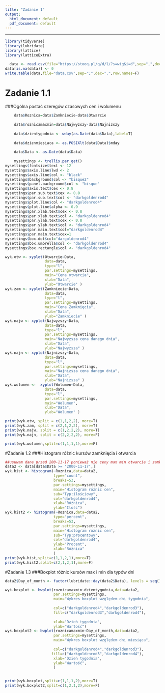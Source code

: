 ---
title: "Zadanie 1"
output:
  html_document: default
  pdf_document: default
---


---



```{r, results="hide", echo=FALSE,message=F,warning=F}
library(tidyverse)
library(lubridate)
library(lattice)
library(latticeExtra)

  data <- read.csv(file="https://stooq.pl/q/d/l/?s=wig&i=d",sep=",",dec=".",header=T,stringsAsFactors=F)
data[is.na(data)] <- 0
write.table(data,file="data.csv",sep=";",dec=".",row.names=F)

```




# Zadanie 1.1
###Ogólna postać szeregów czasowych cen i wolumenu
```{r, echo=F, results="hide",message=F,warning=F,fig.height=16,fig.width=12}
    
    
    data$Roznica=data$Zamkniecie-data$Otwarcie
    
    data$roznicamaxmin=data$Najwyzszy-data$Najnizszy
    
    data$dzientygodnia <- wday(as.Date(data$Data),label=T)
    
    data$dzienmiesiaca <- as.POSIXlt(data$Data)$mday
    
    data$Data <- as.Date(data$Data)
    
    mysettings <- trellis.par.get()
mysettings$fontsize$text <- 12
mysettings$axis.line$lwd <- 2
mysettings$axis.line$col <- "black"
mysettings$background$col <- "bisque2"
mysettings$panel.background$col <- "bisque"
mysettings$axis.text$cex <- 0.8
mysettings$par.sub.text$cex <- 0.8
mysettings$par.sub.text$col <- "darkgoldenrod4"
mysettings$plot.line$col <- "darkgoldenrod4"
mysettings$plot.line$alpha <- 0.9
mysettings$par.xlab.text$cex <- 0.8
mysettings$par.xlab.text$col <- "darkgoldenrod4"
mysettings$par.ylab.text$cex <- 0.8
mysettings$par.ylab.text$col <- "darkgoldenrod4"
mysettings$par.main.text$col="darkgoldenrod4"
mysettings$par.main.text$cex=1
mysettings$box.dot$col="dargoldenrod4"
mysettings$box.umbrella$col <- "darkgoldenrod4"
mysettings$box.rectangle$col <- "darkgoldenrod4"
```


```{r,echo=F,results="asis",fig.height=11,fig.width=9,message=F,warning=F}
wyk.otw <- xyplot(Otwarcie~Data,
                  data=data,
                  type="l",
                  par.settings=mysettings,
                  main="Cena otwarcia",
                  xlab="Data",
                  ylab="Otwarcie" )
wyk.zam <- xyplot(Zamkniecie~Data,
                  data=data,
                  type="l",
                  par.settings=mysettings,
                  main="Cena Zamknięcia",
                  xlab="Data",
                  ylab="Zamkniecie" )
wyk.najw <- xyplot(Najwyzszy~Data,
                  data=data,
                  type="l",
                  par.settings=mysettings,
                  main="Najwyzsza cena danego dnia",
                  xlab="Data",
                  ylab="Najwyzsza" )
wyk.najn <- xyplot(Najnizszy~Data,
                  data=data,
                  type="l",
                  par.settings=mysettings,
                  main="Najnizsza cena danego dnia",
                  xlab="Data",
                  ylab="Najnizsza" )
wyk.wolumen <-  xyplot(Wolumen~Data,
                  data=data,
                  type="l",
                  par.settings=mysettings,
                  main="Wolumen",
                  xlab="Data",
                  ylab="Wolumen" )

print(wyk.otw, split = c(1,1,2,2), more=T)
print(wyk.zam, split = c(2,1,2,2), more=T)
print(wyk.najw, split = c(1,2,2,2), more=T)
print(wyk.najn, split = c(2,2,2,2), more=F)


```


```{r,echo=F,results="asis",message=F,warning=F,fig.height=5,fig.width=9}
print(wyk.wolumen,split=c(1,1,1,1),more=F)
```


#Zadanie 1.2
###Histogram różnic kursów zamknięcia i otwarcia
```{r,echo=F,results="asis",message=F,warning=F,fig.height=5,fig.width=9}
##usuwam dane przed 200-11-17 ponieważ nie ceny max min otwarcie i zamkniecia nie roznia sie
data2 <- data[data$Data >= '2000-11-17',]
wyk.hist <- histogram(~Roznica,data=data2,
                      type="count",
                      breaks=53,
                      par.settings=mysettings,
                      main="Histogram różnic cen",
                      sub="Typ:ilościowy",
                      col="darkgoldenrod4",
                      xlab="Różnica",
                      ylab="Ilość")
wyk.hist2 <- histogram(~Roznica,data=data2,
                      type="percent",
                      breaks=53,
                      par.settings=mysettings,
                      main="Histogram różnic cen",
                      sub="Typ:procentowy",
                      col="darkgoldenrod4",
                      ylab="Procent",
                      xlab="Różnica"
                      )
print(wyk.hist,split=c(1,1,2,1),more=T)
print(wyk.hist2,split=c(2,1,2,1),more=F)
```

#Zadanie 1.3
###Boxplot różnic kursów max i min dla typów dni
```{r,echo=F,results="asis",message=F,warning=F,fig.height=11,fig.width=9}
data2$Day_of_month <- factor(lubridate::day(data2$Data), levels = seq(1, 31, 1), labels = seq(1, 31, 1), ordered = TRUE)

wyk.boxplot <- bwplot(roznicamaxmin~dzientygodnia,data=data2,
                      par.settings=mysettings,
                      main="Wykres boxplot względem dni tygodnia",
                      
                      col=c("darkgoldenrod4","darkgoldenrod3"),
                      fill=c("darkgoldenrod3","darkgoldenrod4"),
                      
                      xlab="Dzień tygodnia",
                      ylab="Wartość")
wyk.boxplot2 <- bwplot(roznicamaxmin~Day_of_month,data=data2,
                      par.settings=mysettings,
                      main="Wykres boxplot względem dni miesiąca",
                      
                      col=c("darkgoldenrod4","darkgoldenrod3"),
                     fill=c("darkgoldenrod3","darkgoldenrod4"),
                      xlab="Dzień tygodnia",
                      ylab="Wartość",
                      )

                      
print(wyk.boxplot,split=c(1,1,1,2),more=T)
print(wyk.boxplot2,split=c(1,2,1,2),more=F)
```



